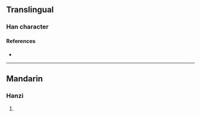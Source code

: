 {{character info/new}}
==Translingual==

===Han character===
{{Han char|rn=86|rad=火|as=10|sn=14|four=|canj=IPF,XXIPF|ids=⿱能火}}

====References====
* {{Han ref|kx=0679.120|dkj=19295|hdz=32226.010|uh=718B|ud=29067}}

----

==Mandarin==

===Hanzi===
{{cmn-hanzi|pin=[[nái]] ([[nai2]])|wg=nai<sup>2</sup>}}

# {{defn|lang=cmn|sort=火10}}